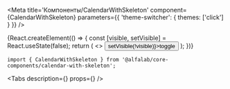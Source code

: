 


<Meta
    title='Компоненты/CalendarWithSkeleton'
    component={CalendarWithSkeleton}
    parameters={{ 'theme-switcher': { themes: ['click'] } }}
/>


<!-- Canvas -->

<Story name='CalendarWithSkeleton'>
    {React.createElement(() => {
        const [visible, setVisible] = React.useState(false);
        return (
            <>
                <CalendarWithSkeleton calendarVisible={ visible }/>
                <Button size="xs" onClick={() => setVisible(!visible)}>toggle</Button>
            </>
        );
    })}
</Story>


<!-- Docs -->

<ComponentHeader
    name='CalendarWithSkeleton'
    version={version}
    package='@alfalab/core-components/calendar-with-skeleton'
    stage={1}
    design='https://www.figma.com/file/uGndMZufgvqxaNQTaNTEjG/B2B-Web-Components?node-id=3911%3A22929'
/>

```tsx
import { CalendarWithSkeleton } from '@alfalab/core-components/calendar-with-skeleton';
```

<Tabs
    description={<Description />}
    props={<Props of={CalendarWithSkeleton} />}
/>
